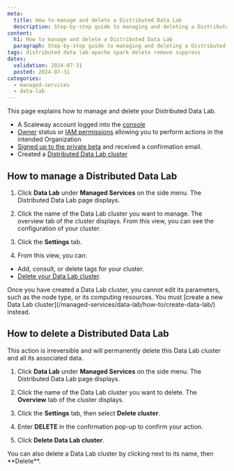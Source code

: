```yaml
---
meta:
  title: How to manage and delete a Distributed Data Lab
  description: Step-by-step guide to managing and deleting a Distributed Data Lab with the Scaleway console.
content:
  h1: How to manage and delete a Distributed Data Lab
  paragraph: Step-by-step guide to managing and deleting a Distributed Data Lab with the Scaleway console.
tags: distributed data lab apache spark delete remove suppress
dates:
  validation: 2024-07-31
  posted: 2024-07-31
categories:
  - managed-services
  - data-lab
---
```


This page explains how to manage and delete your Distributed Data Lab.

<Macro id="requirements" />

- A Scaleway account logged into the [console](https://console.scaleway.com)
- [Owner](/identity-and-access-management/iam/concepts/#owner) status or [IAM permissions](/identity-and-access-management/iam/concepts/#permission) allowing you to perform actions in the intended Organization
- [Signed up to the private beta](https://www.scaleway.com/fr/betas/#distributed-data-lab) and received a confirmation email.
- Created a [Distributed Data Lab cluster](/managed-services/data-lab/how-to/create-data-lab/)

## How to manage a Distributed Data Lab

1. Click **Data Lab** under **Managed Services** on the side menu. The Distributed Data Lab page displays.

2. Click the name of the Data Lab cluster you want to manage. The overview tab of the cluster displays. From this view, you can see the configuration of your cluster.

3. Click the **Settings** tab.

4. From this view, you can:

  - Add, consult, or delete tags for your cluster.
  - [Delete your Data Lab cluster](/managed-services/data-lab/how-to/manage-delete-data-lab/#how-to-delete-a-distributed-data-lab).

<Message type="note">
Once you have created a Data Lab cluster, you cannot edit its parameters, such as the node type, or its computing resources. You must [create a new Data Lab cluster](/managed-services/data-lab/how-to/create-data-lab/) instead.
</Message>

## How to delete a Distributed Data Lab

<Message type="important">
  This action is irreversible and will permanently delete this Data Lab cluster and all its associated data.
</Message>

1. Click **Data Lab** under **Managed Services** on the side menu. The Distributed Data Lab page displays.

2. Click the name of the Data Lab cluster you want to delete. The **Overview** tab of the cluster displays.

3. Click the **Settings** tab, then select **Delete cluster**.

4. Enter **DELETE** in the confirmation pop-up to confirm your action.


5. Click **Delete Data Lab cluster**.

<Message type="note">
  You can also delete a Data Lab cluster by clicking <Icon name="more" /> next to its name, then **Delete**.
</Message>
